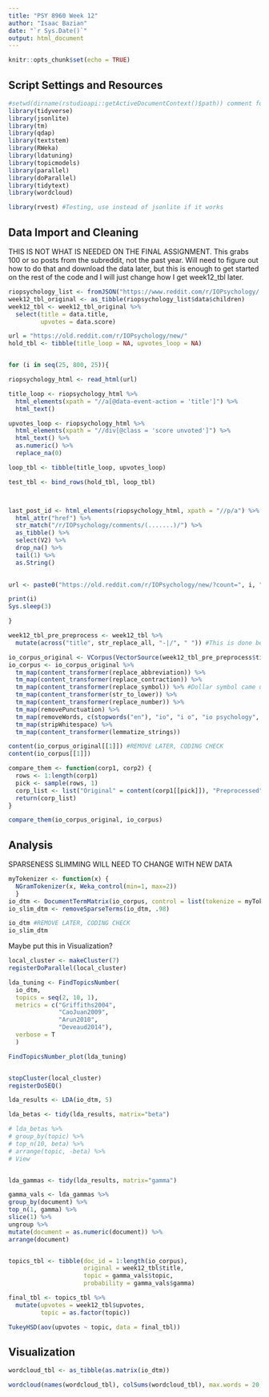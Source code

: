 ```yaml
---
title: "PSY 8960 Week 12"
author: "Isaac Bazian"
date: "`r Sys.Date()`"
output: html_document
---
```


```r
knitr::opts_chunk$set(echo = TRUE)
```


## Script Settings and Resources
```r
#setwd(dirname(rstudioapi::getActiveDocumentContext()$path)) comment for now, probably won't need
library(tidyverse)
library(jsonlite)
library(tm)
library(qdap)
library(textstem)
library(RWeka)
library(ldatuning)
library(topicmodels)
library(parallel)
library(doParallel)
library(tidytext)
library(wordcloud)

library(rvest) #Testing, use instead of jsonlite if it works
```

## Data Import and Cleaning

THIS IS NOT WHAT IS NEEDED ON THE FINAL ASSIGNMENT. This grabs 100 or so posts from the subreddit, not the past year. Will need to figure out how to do that and download the data later, but this is enough to get started on the rest of the code and I will just change how I get week12_tbl later.
```r
riopsychology_list <- fromJSON("https://www.reddit.com/r/IOPsychology/.json?limit=100", flatten = TRUE)
week12_tbl_original <- as_tibble(riopsychology_list$data$children)
week12_tbl <- week12_tbl_original %>%
  select(title = data.title,
         upvotes = data.score)
```


```r

url = "https://old.reddit.com/r/IOPsychology/new/"
hold_tbl <- tibble(title_loop = NA, upvotes_loop = NA)


for (i in seq(25, 800, 25)){

riopsychology_html <- read_html(url)

title_loop <- riopsychology_html %>% 
  html_elements(xpath = "//a[@data-event-action = 'title']") %>% 
  html_text()

upvotes_loop <- riopsychology_html %>% 
  html_elements(xpath = "//div[@class = 'score unvoted']") %>% 
  html_text() %>% 
  as.numeric() %>% 
  replace_na(0)

loop_tbl <- tibble(title_loop, upvotes_loop)

test_tbl <- bind_rows(hold_tbl, loop_tbl)



last_post_id <- html_elements(riopsychology_html, xpath = "//p/a") %>%
  html_attr("href") %>% 
  str_match("/r/IOPsychology/comments/(.......)/") %>% 
  as_tibble() %>%
  select(V2) %>% 
  drop_na() %>% 
  tail(1) %>% 
  as.String()
  

url <- paste0("https://old.reddit.com/r/IOPsychology/new/?count=", i, "&after=t3_", last_post_id)

print(i)
Sys.sleep(3)

}

```




```r
week12_tbl_pre_preprocess <- week12_tbl %>% 
  mutate(across("title", str_replace_all, "-|/", " ")) #This is done because otherwise words connected by a hyphen or slash end up as one word with removePunctuation

io_corpus_original <- VCorpus(VectorSource(week12_tbl_pre_preprocess$title))
io_corpus <- io_corpus_original %>% 
  tm_map(content_transformer(replace_abbreviation)) %>% 
  tm_map(content_transformer(replace_contraction)) %>% 
  tm_map(content_transformer(replace_symbol)) %>% #Dollar symbol came up
  tm_map(content_transformer(str_to_lower)) %>% 
  tm_map(content_transformer(replace_number)) %>%
  tm_map(removePunctuation) %>% 
  tm_map(removeWords, c(stopwords("en"), "io", "i o", "io psychology", "i o psychology", "io psych", "i o psych", "riopsychology", "iopsychology")) %>% 
  tm_map(stripWhitespace) %>% 
  tm_map(content_transformer(lemmatize_strings))

content(io_corpus_original[[1]]) #REMOVE LATER, CODING CHECK
content(io_corpus[[1]])
```


```r
compare_them <- function(corp1, corp2) {
  rows <- 1:length(corp1)
  pick <- sample(rows, 1)
  corp_list <- list("Original" = content(corp1[[pick]]), "Preprocessed" = content(corp2[[pick]]))
  return(corp_list)
}

compare_them(io_corpus_original, io_corpus)
```
## Analysis

SPARSENESS SLIMMING WILL NEED TO CHANGE WITH NEW DATA
```r
myTokenizer <- function(x) { 
  NGramTokenizer(x, Weka_control(min=1, max=2)) 
  }
io_dtm <- DocumentTermMatrix(io_corpus, control = list(tokenize = myTokenizer))
io_slim_dtm <- removeSparseTerms(io_dtm, .98)

io_dtm #REMOVE LATER, CODING CHECK
io_slim_dtm
```

Maybe put this in Visualization?
```r
local_cluster <- makeCluster(7)
registerDoParallel(local_cluster)

lda_tuning <- FindTopicsNumber(
  io_dtm,
  topics = seq(2, 10, 1),
  metrics = c("Griffiths2004",
              "CaoJuan2009",
              "Arun2010",
              "Deveaud2014"),
  verbose = T
  )

FindTopicsNumber_plot(lda_tuning)


stopCluster(local_cluster)
registerDoSEQ()
```

```r
lda_results <- LDA(io_dtm, 5)

lda_betas <- tidy(lda_results, matrix="beta")

# lda_betas %>%
# group_by(topic) %>%
# top_n(10, beta) %>%
# arrange(topic, -beta) %>%
# View


lda_gammas <- tidy(lda_results, matrix="gamma")

gamma_vals <- lda_gammas %>%
group_by(document) %>%
top_n(1, gamma) %>%
slice(1) %>%
ungroup %>%
mutate(document = as.numeric(document)) %>%
arrange(document)


topics_tbl <- tibble(doc_id = 1:length(io_corpus),
                     original = week12_tbl$title,
                     topic = gamma_vals$topic,
                     probability = gamma_vals$gamma)

```


```r

final_tbl <- topics_tbl %>% 
  mutate(upvotes = week12_tbl$upvotes,
         topic = as.factor(topic))

TukeyHSD(aov(upvotes ~ topic, data = final_tbl))

```


## Visualization

```r
wordcloud_tbl <- as_tibble(as.matrix(io_dtm))

wordcloud(names(wordcloud_tbl), colSums(wordcloud_tbl), max.words = 20, colors = brewer.pal(10, "Oranges"))
```


